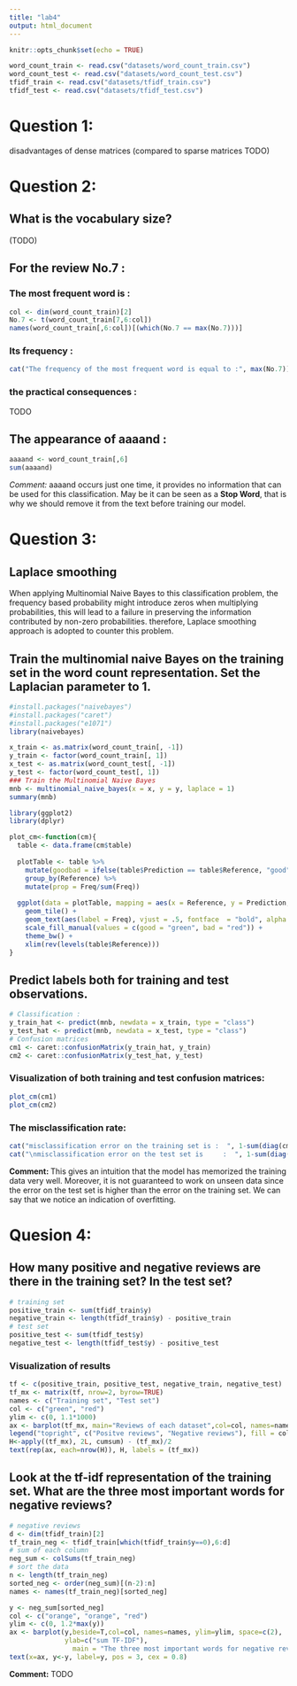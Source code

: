 ```yaml
---
title: "lab4"
output: html_document
---
```


```r
knitr::opts_chunk$set(echo = TRUE)
```



```r
word_count_train <- read.csv("datasets/word_count_train.csv")
word_count_test <- read.csv("datasets/word_count_test.csv")
tfidf_train <- read.csv("datasets/tfidf_train.csv")
tfidf_test <- read.csv("datasets/tfidf_test.csv")
```

# Question 1:
disadvantages of dense matrices (compared to sparse matrices TODO)


# Question 2:

## What is the vocabulary size? 

(TODO)

## For the review No.7 :

### The most frequent word is :

```r
col <- dim(word_count_train)[2]
No.7 <- t(word_count_train[7,6:col])
names(word_count_train[,6:col])[(which(No.7 == max(No.7)))]
```
### Its frequency :
```r
cat("The frequency of the most frequent word is equal to :", max(No.7))
```
### the practical consequences :
TODO

## The appearance of aaaand :
```r
aaaand <- word_count_train[,6]
sum(aaaand)
```
*Comment:*
aaaand occurs just one time, it provides no information that can be used for this classification. May be it can be seen as a **Stop Word**, that is why we should remove it from the text before training our model.

# Question 3:

## Laplace smoothing
When applying Multinomial Naive Bayes to this classification problem, the frequency based probability might introduce zeros when multiplying probabilities, this will lead to a failure in preserving the information contributed by non-zero probabilities.
therefore, Laplace smoothing approach is adopted to counter this problem.

## Train the multinomial naive Bayes on the training set in the word count representation. Set the Laplacian parameter to 1.
```r
#install.packages("naivebayes")
#install.packages("caret")
#install.packages("e1071")
library(naivebayes)
```

```r
x_train <- as.matrix(word_count_train[, -1])
y_train <- factor(word_count_train[, 1])
x_test <- as.matrix(word_count_test[, -1])
y_test <- factor(word_count_test[, 1])
### Train the Multinomial Naive Bayes
mnb <- multinomial_naive_bayes(x = x, y = y, laplace = 1)
summary(mnb)
```
```r
library(ggplot2)
library(dplyr)

plot_cm<-function(cm){
  table <- data.frame(cm$table)
  
  plotTable <- table %>%
    mutate(goodbad = ifelse(table$Prediction == table$Reference, "good", "bad")) %>%
    group_by(Reference) %>%
    mutate(prop = Freq/sum(Freq))
  
  ggplot(data = plotTable, mapping = aes(x = Reference, y = Prediction, fill = goodbad, alpha = prop)) +
    geom_tile() +
    geom_text(aes(label = Freq), vjust = .5, fontface  = "bold", alpha = 1) +
    scale_fill_manual(values = c(good = "green", bad = "red")) +
    theme_bw() +
    xlim(rev(levels(table$Reference)))
}
```
## Predict labels both for training and test observations.
```r
# Classification :
y_train_hat <- predict(mnb, newdata = x_train, type = "class")
y_test_hat <- predict(mnb, newdata = x_test, type = "class")
# Confusion matrices
cm1 <- caret::confusionMatrix(y_train_hat, y_train)
cm2 <- caret::confusionMatrix(y_test_hat, y_test)
```
### Visualization of both training and test confusion matrices:
```r
plot_cm(cm1)
plot_cm(cm2)
```
### The misclassification rate:
```r
cat("misclassification error on the training set is :  ", 1-sum(diag(cm1$table))/sum(cm1$table))
cat("\nmisclassification error on the test set is     :  ", 1-sum(diag(cm2$table))/sum(cm2$table))
```
**Comment: **
This gives an intuition that the model has memorized the training data very well.
Moreover, it is not guaranteed to work on unseen data since the error on the test set is higher than the error on the training set.
We can say that we notice an indication of overfitting.

# Quesion 4:

## How many positive and negative reviews are there in the training set? In the test set?
```r
# training set
positive_train <- sum(tfidf_train$y)
negative_train <- length(tfidf_train$y) - positive_train
# test set
positive_test <- sum(tfidf_test$y)
negative_test <- length(tfidf_test$y) - positive_test
```

### Visualization of results
```r
tf <- c(positive_train, positive_test, negative_train, negative_test)
tf_mx <- matrix(tf, nrow=2, byrow=TRUE)
names <- c("Training set", "Test set")
col <- c("green", "red")
ylim <- c(0, 1.1*1000)
ax <- barplot(tf_mx, main="Reviews of each dataset",col=col, names=names, ylim=ylim)
legend("topright", c("Positve reviews", "Negative reviews"), fill = col)
H<-apply((tf_mx), 2L, cumsum) - (tf_mx)/2
text(rep(ax, each=nrow(H)), H, labels = (tf_mx))
```
## Look at the tf-idf representation of the training set. What are the three most important words for negative reviews? 
```r
# negative reviews
d <- dim(tfidf_train)[2]
tf_train_neg <- tfidf_train[which(tfidf_train$y==0),6:d]
# sum of each column
neg_sum <- colSums(tf_train_neg)
# sort the data
n <- length(tf_train_neg)
sorted_neg <- order(neg_sum)[(n-2):n]
names <- names(tf_train_neg)[sorted_neg]
```

```r
y <- neg_sum[sorted_neg]
col <- c("orange", "orange", "red")
ylim <- c(0, 1.2*max(y))
ax <- barplot(y,beside=T,col=col, names=names, ylim=ylim, space=c(2),
              ylab=c("sum TF-IDF"), 
                main = "The three most important words for negative reviews")
text(x=ax, y<-y, label=y, pos = 3, cex = 0.8)
```

**Comment:** TODO


